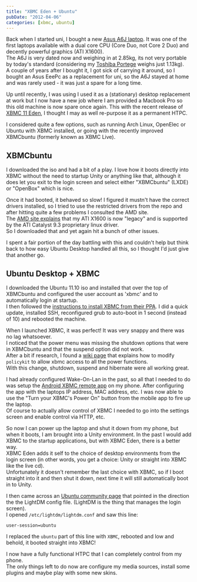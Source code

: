 ```yaml
---
title: "XBMC Eden + Ubuntu"
pubDate: "2012-04-06"
categories: [xbmc, ubuntu]
---
```


Back when I started uni, I bought a new [Asus A6J laptop](http://www.notebookreview.com/default.asp?newsID=2886). It was one of the first laptops available with a dual core CPU (Core Duo, not Core 2 Duo) and decently powerful graphics (ATI X1600).  
The A6J is very dated now and weighing in at 2.85kg, its not very portable by today's standard (considering my [Toshiba Portege](/2011/12/toshiba-portege-z830.html) weighs just 1.13kg).  
A couple of years after I bought it, I got sick of carrying it around, so I bought an Asus EeePc as a replacement for uni, so the A6J stayed at home and was rarely used - it was just a spare for a long time.

Up until recently, I was using I used it as a (stationary) desktop replacement at work but I now have a new job where I am provided a Macbook Pro so this old machine is now spare once again. This with the recent release of [XBMC 11 Eden](http://xbmc.org/natethomas/2012/03/24/xbmc-11-0-eden/), I thought I may as well re-purpose it as a permanent HTPC.

I considered quite a few options, such as running Arch Linux, OpenElec or Ubuntu with XBMC installed, or going with the recently improved XBMCbuntu (formerly known as XBMC Live).

## XBMCbuntu

I downloaded the iso and had a bit of a play. I love how it boots directly into XBMC without the need to startup Unity or anything like that, although it does let you exit to the login screen and select either "XBMCbuntu" (LXDE) or "OpenBox" which is nice.

Once it had booted, it behaved so slow! I figured it mustn't have the correct drivers installed, so I tried to use the restricted drivers from the repo and after hitting quite a few problems I consulted the AMD site.  
The [AMD site explains](http://support.amd.com/us/gpudownload/linux/Legacy/Pages/radeon_linux.aspx?type=2.4.1&product=2.4.1.3.12&lang=English) that my ATI X1600 is now "legacy" and is supported by the ATI Catalyst 9.3 proprietary linux driver.  
So I downloaded that and yet again hit a bunch of other issues.

I spent a fair portion of the day battling with this and couldn't help but think back to how easy Ubuntu Desktop handled all this, so I thought I'd just give that another go.

## Ubuntu Desktop + XBMC

I downloaded the Ubuntu 11.10 iso and installed that over the top of XBMCbuntu and configured the user account as 'xbmc' and to automatically login at startup.  
I then followed the [instructions to install XBMC from their PPA](http://wiki.xbmc.org/index.php?title=Installing_XBMC_for_Linux). I did a quick update, installed SSH, reconfigured grub to auto-boot in 1 second (instead of 10) and rebooted the machine.

When I launched XBMC, it was perfect! It was very snappy and there was no lag whatsoever.  
I noticed that the power menu was missing the shutdown options that were in XBMCbuntu and that the suspend option did not work.  
After a bit if research, I found a [wiki page](http://wiki.xbmc.org/index.php?title=HOW-TO:Suspend_and_wake_in_Ubuntu) that explains how to modify `policykit` to allow xbmc access to all the power functions.  
With this change, shutdown, suspend and hibernate were all working great.

I had already configured Wake-On-Lan in the past, so all that I needed to do was setup the [Android XBMC remote app](https://play.google.com/store/apps/details?id=org.xbmc.android.remote&feature=search_result#?t=W251bGwsMSwxLDEsIm9yZy54Ym1jLmFuZHJvaWQucmVtb3RlIl0.) on my phone. After configuring the app with the laptops IP address, MAC address, etc. I was now able to use the "Turn your XBMC's Power On" button from the mobile app to fire up the laptop.  
Of course to actually allow control of XBMC I needed to go into the settings screen and enable control via HTTP, etc.

So now I can power up the laptop and shut it down from my phone, but when it boots, I am brought into a Unity environment. In the past I would add XBMC to the startup applications, but with XBMC Eden, there is a better way.  
XBMC Eden adds it self to the choice of desktop environments from the login screen (in other words, you get a choice: Unity or straight into XBMC like the live cd).  
Unfortunately it doesn't remember the last choice with XBMC, so if I boot straight into it and then shut it down, next time it will still automatically boot in to Unity.

I then came across an [Ubuntu community page](https://help.ubuntu.com/community/AutoLogin#For_Ubuntu_10.04_.28Lucid_Lynx.29) that pointed in the direction the the LightDM config file. (LightDM is the thing that manages the login screen).  
I opened `/etc/lightdm/lightdm.conf` and saw this line:

```
user-session=ubuntu
```

I replaced the `ubuntu` part of this line with `XBMC`, rebooted and low and behold, it booted straight into XBMC!

I now have a fully functional HTPC that I can completely control from my phone.  
The only things left to do now are configure my media sources, install some plugins and maybe play with some new skins.

